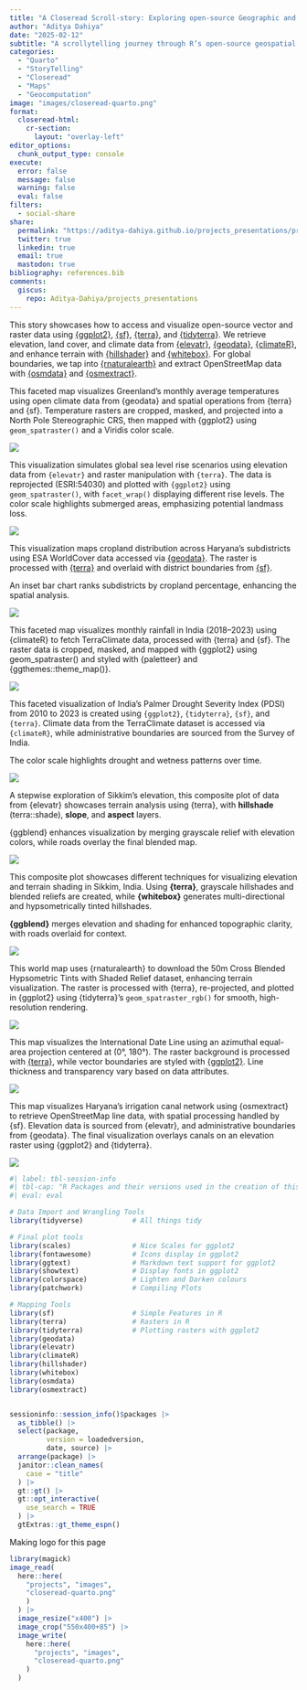 ```yaml
---
title: "A Closeread Scroll-story: Exploring open-source Geographic and Climate Data in R"
author: "Aditya Dahiya"
date: "2025-02-12"
subtitle: "A scrollytelling journey through R’s open-source geospatial data ecosystem—exploring terrain, climate, and boundaries with {ggplot2} and friends."
categories:
  - "Quarto"
  - "StoryTelling"
  - "Closeread"
  - "Maps"
  - "Geocomputation"
image: "images/closeread-quarto.png"
format: 
  closeread-html:
    cr-section:
      layout: "overlay-left"
editor_options: 
  chunk_output_type: console
execute: 
  error: false
  message: false
  warning: false
  eval: false
filters:
  - social-share
share:
  permalink: "https://aditya-dahiya.github.io/projects_presentations/projects/closeread_osmextract.html"
  twitter: true
  linkedin: true
  email: true
  mastodon: true
bibliography: references.bib
comments:
  giscus: 
    repo: Aditya-Dahiya/projects_presentations
---
```


This story showcases how to access and visualize open-source vector and raster data using [{ggplot2}](https://github.com/tidyverse/ggplot2), [{sf}](https://github.com/r-spatial/sf), [{terra}](https://github.com/rspatial/terra), and [{tidyterra}](https://github.com/Dieghernan/tidyterra). We retrieve elevation, land cover, and climate data from [{elevatr}](https://github.com/jhollist/elevatr), [{geodata}](https://github.com/rspatial/geodata), [{climateR}](https://github.com/mikejohnson51/climateR), and enhance terrain with [{hillshader}](https://github.com/Chrisjb/hillshader) and [{whitebox}](https://github.com/giswqs/whiteboxR). For global boundaries, we tap into [{rnaturalearth}](https://github.com/ropensci/rnaturalearth) and extract OpenStreetMap data with [{osmdata}](https://github.com/ropensci/osmdata) and [{osmextract}](https://github.com/ropensci/osmextract).

::::: {.cr-section layout="sidebar-right"}
::: {focus-on="cr-fig1"}
This faceted map visualizes Greenland’s monthly average temperatures using open climate data from {geodata} and spatial operations from {terra} and {sf}. Temperature rasters are cropped, masked, and projected into a North Pole Stereographic CRS, then mapped with {ggplot2} using `geom_spatraster()` and a Viridis color scale.
:::

::: {#cr-fig1 .scale-to-fill}
![](images/geodata_package_1.png)
:::
:::::

::::: {.cr-section layout="sidebar-left"}
::: {focus-on="cr-fig2"}
This visualization simulates global sea level rise scenarios using elevation data from `{elevatr}` and raster manipulation with `{terra}`. The data is reprojected (ESRI:54030) and plotted with `{ggplot2}` using `geom_spatraster()`, with `facet_wrap()` displaying different rise levels. The color scale highlights submerged areas, emphasizing potential landmass loss.
:::

::: {#cr-fig2 .scale-to-fill}
![](images/geodata_package_2.png)
:::
:::::

::::: {.cr-section layout="overlay-left"}
::: {focus-on="cr-fig3"}
This visualization maps cropland distribution across Haryana’s subdistricts using ESA WorldCover data accessed via [{geodata}](https://github.com/rspatial/geodata). The raster is processed with [{terra}](https://github.com/rspatial/terra) and overlaid with district boundaries from [{sf}](https://github.com/r-spatial/sf).

An inset bar chart ranks subdistricts by cropland percentage, enhancing the spatial analysis.
:::

::: {#cr-fig3 .scale-to-fill}
![](images/geodata_package_4.png)
:::
:::::

::::: {.cr-section layout="sidebar-left"}
::: {focus-on="cr-fig4"}
This faceted map visualizes monthly rainfall in India (2018–2023) using {climateR} to fetch TerraClimate data, processed with {terra} and {sf}. The raster data is cropped, masked, and mapped with {ggplot2} using geom_spatraster() and styled with {paletteer} and {ggthemes::theme_map()}.
:::

::: {#cr-fig4 .scale-to-fill}
![](images/climateR_package_3.png)
:::
:::::

:::::: {.cr-section layout="sidebar-left"}
::: {focus-on="cr-fig5" scale-by="0.5"}
This faceted visualization of India's Palmer Drought Severity Index (PDSI) from 2010 to 2023 is created using `{ggplot2}`, `{tidyterra}`, `{sf}`, and `{terra}`. Climate data from the TerraClimate dataset is accessed via `{climateR}`, while administrative boundaries are sourced from the Survey of India.
:::

::: {focus-on="cr-fig5" scale-by="1.2" pan-to="10%,-80%"}
The color scale highlights drought and wetness patterns over time.
:::

::: {#cr-fig5}
![](images/climateR_package_2.png)
:::
::::::

:::::: {.cr-section layout="sidebar-left"}
::: {focus-on="cr-fig6"}
A stepwise exploration of Sikkim’s elevation, this composite plot of data from {elevatr} showcases terrain analysis using {terra}, with **hillshade** (terra::shade), **slope**, and **aspect** layers.
:::

::: {focus-on="cr-fig6" pan-to="50%,-60%" scale-by="2"}
{ggblend} enhances visualization by merging grayscale relief with elevation colors, while roads overlay the final blended map.
:::

::: {#cr-fig6 .scale-to-fill}
![](images/whitebox_terra_7.png)
:::
::::::

:::::: {.cr-section layout="sidebar-left"}
::: {focus-on="cr-fig7"}
This composite plot showcases different techniques for visualizing elevation and terrain shading in Sikkim, India. Using **{terra}**, grayscale hillshades and blended reliefs are created, while **{whitebox}** generates multi-directional and hypsometrically tinted hillshades.
:::

::: {focus-on="cr-fig7" pan-to="-70%,-60%" scale-by="1.5"}
**{ggblend}** merges elevation and shading for enhanced topographic clarity, with roads overlaid for context.
:::

::: {#cr-fig7 .scale-to-fill}
![](images/whitebox_terra_11.png)
:::
::::::

::::: {.cr-section layout="sidebar-right"}
::: {focus-on="cr-fig8"}
This world map uses {rnaturalearth} to download the 50m Cross Blended Hypsometric Tints with Shaded Relief dataset, enhancing terrain visualization. The raster is processed with {terra}, re-projected, and plotted in {ggplot2} using {tidyterra}’s `geom_spatraster_rgb()` for smooth, high-resolution rendering.
:::

::: {#cr-fig8 .scale-to-fill}
![](images/rnaturalearth_package_5.png)
:::
:::::

::::: {.cr-section layout="sidebar-left"}
::: {focus-on="cr-fig9"}
This map visualizes the International Date Line using an azimuthal equal-area projection centered at (0°, 180°). The raster background is processed with [{terra}](https://github.com/rspatial/terra), while vector boundaries are styled with [{ggplot2}](https://github.com/tidyverse/ggplot2). Line thickness and transparency vary based on data attributes.
:::

::: {#cr-fig9 .scale-to-fill}
![](images/rnaturalearth_package_6.png)
:::
:::::

::::: {.cr-section layout="sidebar-left"}
::: {focus-on="cr-fig10"}
This map visualizes Haryana’s irrigation canal network using {osmextract} to retrieve OpenStreetMap line data, with spatial processing handled by {sf}. Elevation data is sourced from {elevatr}, and administrative boundaries from {geodata}. The final visualization overlays canals on an elevation raster using {ggplot2} and {tidyterra}.
:::

::: {#cr-fig10 .scale-to-fill}
![](images/osm_packages_1.png)
:::
:::::

```r
#| label: tbl-session-info
#| tbl-cap: "R Packages and their versions used in the creation of this page and graphics"
#| eval: eval

# Data Import and Wrangling Tools
library(tidyverse)            # All things tidy

# Final plot tools
library(scales)               # Nice Scales for ggplot2
library(fontawesome)          # Icons display in ggplot2
library(ggtext)               # Markdown text support for ggplot2
library(showtext)             # Display fonts in ggplot2
library(colorspace)           # Lighten and Darken colours
library(patchwork)            # Compiling Plots

# Mapping Tools
library(sf)                   # Simple Features in R
library(terra)                # Rasters in R
library(tidyterra)            # Plotting rasters with ggplot2
library(geodata)
library(elevatr)
library(climateR)
library(hillshader)
library(whitebox)
library(osmdata)
library(osmextract)


sessioninfo::session_info()$packages |> 
  as_tibble() |> 
  select(package, 
         version = loadedversion, 
         date, source) |> 
  arrange(package) |> 
  janitor::clean_names(
    case = "title"
  ) |> 
  gt::gt() |> 
  gt::opt_interactive(
    use_search = TRUE
  ) |> 
  gtExtras::gt_theme_espn()
```

Making logo for this page

```r
library(magick)
image_read(
  here::here(
    "projects", "images", 
    "closeread-quarto.png"
    )
  ) |>
  image_resize("x400") |> 
  image_crop("550x400+85") |> 
  image_write(
    here::here(
      "projects", "images", 
      "closeread-quarto.png"
    )
  )
  
```

